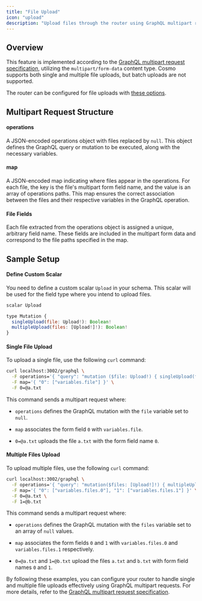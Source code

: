 ```yaml
---
title: "File Upload"
icon: "upload"
description: "Upload files through the router using GraphQL multipart request."
---
```


## Overview

This feature is implemented according to the [GraphQL multipart request specification](https://github.com/jaydenseric/graphql-multipart-request-spec), utilizing the `multipart/form-data` content type. Cosmo supports both single and multiple file uploads, but batch uploads are not supported.

The router can be configured for file uploads with [these options](/router/configuration#file-upload).

## Multipart Request Structure

#### operations

A JSON-encoded operations object with files replaced by `null`. This object defines the GraphQL query or mutation to be executed, along with the necessary variables.

#### map

A JSON-encoded map indicating where files appear in the operations. For each file, the key is the file's multipart form field name, and the value is an array of operations paths. This map ensures the correct association between the files and their respective variables in the GraphQL operation.

#### File Fields

Each file extracted from the operations object is assigned a unique, arbitrary field name. These fields are included in the multipart form data and correspond to the file paths specified in the map.

## Sample Setup

#### Define Custom Scalar

You need to define a custom scalar `Upload` in your schema. This scalar will be used for the field type where you intend to upload files.

```js
scalar Upload

type Mutation {
  singleUpload(file: Upload!): Boolean!
  multipleUpload(files: [Upload!]!): Boolean!
}
```

#### Single File Upload

To upload a single file, use the following `curl` command:

```bash
curl localhost:3002/graphql \
  -F operations='{ "query": "mutation ($file: Upload!) { singleUpload(file: $file) }", "variables": { "file": null } }' \
  -F map='{ "0": ["variables.file"] }' \
  -F 0=@a.txt
```

This command sends a multipart request where:

* `operations` defines the GraphQL mutation with the `file` variable set to `null`.

* `map` associates the form field `0` with `variables.file`.

* `0=@a.txt` uploads the file `a.txt` with the form field name `0`.

#### Multiple Files Upload

To upload multiple files, use the following `curl` command:

```bash
curl localhost:3002/graphql \
  -F operations='{ "query": "mutation($files: [Upload!]!) { multipleUpload(files: $files) }", "variables": { "files": [null, null] } }' \
  -F map='{ "0": ["variables.files.0"], "1": ["variables.files.1"] }' \
  -F 0=@a.txt \
  -F 1=@b.txt
```

This command sends a multipart request where:

* `operations` defines the GraphQL mutation with the `files` variable set to an array of `null` values.

* `map` associates the form fields `0` and `1` with `variables.files.0` and `variables.files.1` respectively.

* `0=@a.txt` and `1=@b.txt` upload the files `a.txt` and `b.txt` with form field names `0` and `1`.

By following these examples, you can configure your router to handle single and multiple file uploads effectively using GraphQL multipart requests. For more details, refer to the [GraphQL multipart request specification](https://github.com/jaydenseric/graphql-multipart-request-spec).

